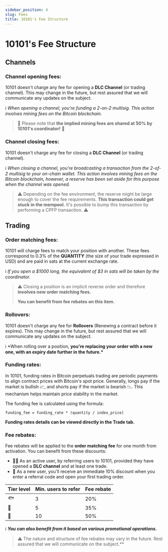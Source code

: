 ```yaml
---
sidebar_position: 4
slug: Fees
title: 10101's Fee Structure
---
```


# 10101's Fee Structure

## Channels

### Channel opening fees:

10101 doesn't charge any fee for opening a **DLC Channel** (or trading channel).
This may change in the future, but rest assured that we will communicate any updates on the subject.

ℹ️ _When opening a channel, you're funding a 2-on-2 multisig. This action involves mining fees on the Bitcoin blockchain._

> 🎁 Please note that **the implied mining fees are shared at 50% by 10101's coordinator!** 🎁

### Channel closing fees:

10101 doesn't charge any fee for closing a **DLC Channel** (or trading channel).

ℹ️ _When closing a channel, you're broadcasting a transaction from the 2-of-2 multisig to your on-chain wallet. This action involves mining fees on the Bitcoin blockchain, however, a reserve has been set aside for this purpose when the channel was opened._

> ⚠️ Depending on the fee environment, the reserve might be large enough to cover the fee requirements. **This transaction could get stuck in the mempool.** It's possible to bump this transaction by performing a CPFP transaction. ⚠️

## Trading

### Order matching fees:

10101 will charge fees to match your position with another.
These fees correspond to 0.3% of the **QUANTITY** (the size of your trade expressed in USD) and are paid in sats at the current exchange rate.

ℹ️ _If you open a $1000 long, the equivalent of $3 in sats will be taken by the coordinator._

> ⚠️ Closing a position is an implicit reverse order and therefore **involves new order matching fees.**
>
> **You can benefit from fee rebates on this item.**

### Rollovers:

10101 doesn't charge any fee for **Rollovers** (Renewing a contract before it expires).
This may change in the future, but rest assured that we will communicate any updates on the subject.

ℹ️ \*When rolling over a position, **you're replacing your order with a new one, with an expiry date further in the future.\***

### Funding rates:

In 10101, funding rates in Bitcoin perpetuals trading are periodic payments to align contract prices with Bitcoin's spot price. Generally, longs pay if the market is bullish 📈, and shorts pay if the market is bearish 📉.
This mechanism helps maintain price stability in the market.

The funding fee is calculated using the formula:

`funding_fee = funding_rate * (quantity / index_price)`

**Funding rates details can be viewed directly in the Trade tab.**


### Fee rebates:

Fee rebates will be applied to the **order matching fee** for one month from activation.
You can benefit from these discounts:

- 👨‍💻 As an active user, by referring users to 10101, provided they have opened a **DLC channel** and at least one trade.
- 🦐 As a new user, you'll receive an immediate 10% discount when you enter a referral code and open your first trading order.

| Tier level | Min. users to refer | Fee rebate |
| ---------- | ------------------- | ---------- |
| 🐟         | 3                   | 20%        |
| 🦈         | 5                   | 35%        |
| 🐋         | 10                  | 50%        |

ℹ️ **_You can also benefit from it based on various promotional operations._**

> ⚠️ The nature and structure of fee rebates may vary in the future. Rest assured that we will communicate on the subject.\*\*
